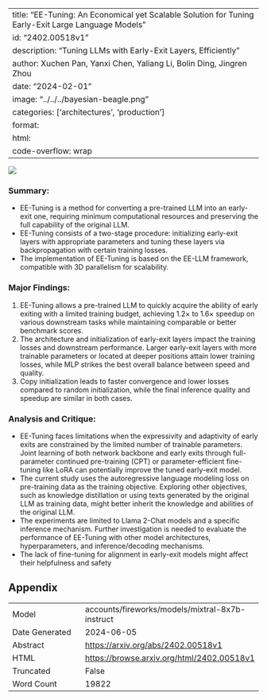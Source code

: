 
---
title: "EE-Tuning: An Economical yet Scalable Solution for Tuning Early-Exit Large Language Models"
id: "2402.00518v1"
description: "Tuning LLMs with Early-Exit Layers, Efficiently"
author: Xuchen Pan, Yanxi Chen, Yaliang Li, Bolin Ding, Jingren Zhou
date: "2024-02-01"
image: "../../../bayesian-beagle.png"
categories: ['architectures', 'production']
format:
  html:
    code-overflow: wrap
---

![](../../../bayesian-beagle.png)

### **Summary:**

- EE-Tuning is a method for converting a pre-trained LLM into an early-exit one, requiring minimum computational resources and preserving the full capability of the original LLM.
- EE-Tuning consists of a two-stage procedure: initializing early-exit layers with appropriate parameters and tuning these layers via backpropagation with certain training losses.
- The implementation of EE-Tuning is based on the EE-LLM framework, compatible with 3D parallelism for scalability.

### **Major Findings:**

1. EE-Tuning allows a pre-trained LLM to quickly acquire the ability of early exiting with a limited training budget, achieving 1.2× to 1.6× speedup on various downstream tasks while maintaining comparable or better benchmark scores.
2. The architecture and initialization of early-exit layers impact the training losses and downstream performance. Larger early-exit layers with more trainable parameters or located at deeper positions attain lower training losses, while MLP strikes the best overall balance between speed and quality.
3. Copy initialization leads to faster convergence and lower losses compared to random initialization, while the final inference quality and speedup are similar in both cases.

### **Analysis and Critique:**

- EE-Tuning faces limitations when the expressivity and adaptivity of early exits are constrained by the limited number of trainable parameters. Joint learning of both network backbone and early exits through full-parameter continued pre-training (CPT) or parameter-efficient fine-tuning like LoRA can potentially improve the tuned early-exit model.
- The current study uses the autoregressive language modeling loss on pre-training data as the training objective. Exploring other objectives, such as knowledge distillation or using texts generated by the original LLM as training data, might better inherit the knowledge and abilities of the original LLM.
- The experiments are limited to Llama 2-Chat models and a specific inference mechanism. Further investigation is needed to evaluate the performance of EE-Tuning with other model architectures, hyperparameters, and inference/decoding mechanisms.
- The lack of fine-tuning for alignment in early-exit models might affect their helpfulness and safety

## Appendix

|          |          |
|----------|----------|
| Model     | accounts/fireworks/models/mixtral-8x7b-instruct       |
| Date Generated     | 2024-06-05       |
| Abstract | [https://arxiv.org/abs/2402.00518v1](https://arxiv.org/abs/2402.00518v1)        |
| HTML     | [https://browse.arxiv.org/html/2402.00518v1](https://browse.arxiv.org/html/2402.00518v1)       |
| Truncated       | False       |
| Word Count       | 19822       |